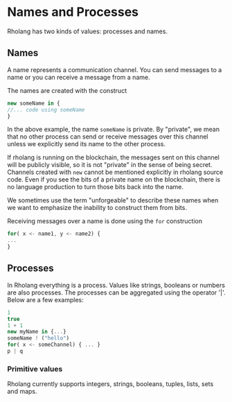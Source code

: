 # Names and Processes

Rholang has two kinds of values: processes and names.

## Names

A name represents a communication channel. You can send messages to a name or you can receive a message from a name.

The names are created with the construct

```javascript
new someName in {
//... code using someName
}
```

In the above example, the name `someName` is private. By "private", we mean that no other process can send or receive messages over this channel unless we explicitly send its name to the other process.

If rholang is running on the blockchain, the messages sent on this channel will be publicly visible, so it is not "private" in the sense of being secret. Channels created with `new` cannot be mentioned explicitly in rholang source code. Even if you see the bits of a private name on the blockchain, there is no language production to turn those bits back into the name.

We sometimes use the term "unforgeable" to describe these names when we want to emphasize the inability to construct them from bits.

Receiving messages over a name is done using the `for` construction

```javascript
for( x <- name1, y <- name2) {
...
}
```

## Processes

In Rholang everything is a process. Values like strings, booleans or numbers are also processes.
The processes can be aggregated using the operator '|'. Below are a few examples:

```javascript
1
true
1 + 1
new myName in {...}
someName ! ("hello")
for( x <- someChannel) { ... }
p | q
```

### Primitive values

Rholang currently supports integers, strings, booleans, tuples, lists, sets and maps.
